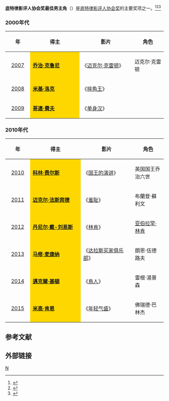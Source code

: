 '''底特律影评人协会奖最佳男主角'''（{{lang-en|'''Detroit Film Critics Society Award for Best Actor'''}}）是[[底特律影评人协会|底特律影评人协会奖]]的主要奖项之一。<ref>{{cite web |url=http://yule.sohu.com/20131216/n391843569.shtml |title=底特律影评人协会力捧《她》 斯嘉丽夺女配 |accessdate=2013 |publisher=搜狐网 |work= |language=zh-hans |archive-date=2014-03-23 |archive-url=https://web.archive.org/web/20140323091801/http://yule.sohu.com/20131216/n391843569.shtml |dead-url=no }}</ref><ref>{{cite web |url=http://ent.sina.com.cn/m/f/2012-12-24/22403819545.shtml |title=底特律影评人协会奖揭晓 “幸福线”获五奖 |accessdate=2012 |publisher=新浪网 |work= |language=zh-hans |archive-date=2014-03-24 |archive-url=https://web.archive.org/web/20140324153845/http://ent.sina.com.cn/m/f/2012-12-24/22403819545.shtml |dead-url=no }}</ref><ref>{{cite web |url=http://ent.sina.com.cn/m/f/2011-12-20/18253512972.shtml |title=底特律影评协会奖：《艺术家》封禅茉莉甘初胜 |accessdate=2011 |publisher=新浪网 |work= |language=zh-hans |archive-date=2014-03-24 |archive-url=https://web.archive.org/web/20140324153757/http://ent.sina.com.cn/m/f/2011-12-20/18253512972.shtml |dead-url=no }}</ref>

=== 2000年代 ===
{| class="wikitable" width="95%" cellpadding="5"
|-
!width="100"|年
!width="350"|得主
!width="350"|影片
!width="200"|角色
|-
|style="text-align:center;"| [[2007年底特律影评人协会奖|2007]] || style="background:#FFD700;" | '''[[乔治·克鲁尼|乔治·克鲁尼]]''' || 《[[迈克尔·克雷顿|迈克尔·克雷顿]]》 ||迈克尔·克雷顿  
|-
|style="text-align:center;"| [[2008年底特律影评人协会奖|2008]] ||  style="background:#FFD700;" | '''[[米基·洛克|米基·洛克]]''' || 《[[摔角王|摔角王]]》 || 
|-
|style="text-align:center;"| [[2009年底特律影评人协会奖|2009]] ||  style="background:#FFD700;" |'''[[哥連·費夫|哥連·費夫]]''' || 《[[摯愛無盡|单身汉]]》 ||  
|}

=== 2010年代 ===
{| class="wikitable" width="95%" cellpadding="5"
|-
!width="100"|年
!width="350"|得主
!width="350"|影片
!width="200"|角色
|-
|style="text-align:center;"| [[2010年底特律影评人协会奖|2010]] ||  style="background:#FFD700;" | '''[[科林·费尔斯|科林·费尔斯]]''' || 《[[国王的演讲|国王的演讲]]》 || 英国国王乔治六世
|-
|style="text-align:center;"| [[2011年底特律影评人协会奖|2011]] ||  style="background:#FFD700;" | '''[[迈克尔·法斯宾德|迈克尔·法斯宾德]]''' || 《[[羞耻_(电影)|羞耻]]》 || 布蘭登·蘇利文  
|-
|style="text-align:center;"| [[2012年底特律影评人协会奖|2012]] ||  style="background:#FFD700;" | '''[[丹尼尔·戴-刘易斯|丹尼尔·戴-刘易斯]]'''|| 《[[林肯_(2012年电影)|林肯]]》 || [[亚伯拉罕·林肯|亚伯拉罕·林肯]]
|-
|style="text-align:center;"| [[2013年底特律影评人协会奖|2013]] || style="background:#FFD700;" | '''[[马修·麦康纳|马修·麦康纳]]'''|| 《[[达拉斯买家俱乐部|达拉斯买家俱乐部]]》  || 朗恩·伍德路夫 
|-
|style="text-align:center;"| [[2014年底特律影评人协会奖|2014]] || style="background:#FFD700;" | '''[[邁克爾·基頓|邁克爾·基頓]]'''|| 《[[鳥人_(2014年電影)|鳥人]]》  || 雷根·湯普森 
|-
|style="text-align:center;"| [[2015年底特律影评人协会奖|2015]] || style="background:#FFD700;" | '''[[米高·肯恩|米高·肯恩]]'''|| 《[[年轻气盛|年轻气盛]]》  || 佛瑞德·巴林杰
|}

==参考文献==
{{reflist}}

== 外部链接 ==
{{底特律影评人协会奖}}

[[Category:底特律影评人协会奖|N]]
